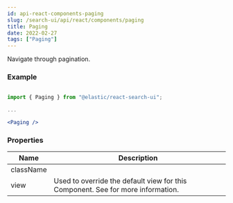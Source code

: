 ```yaml
---
id: api-react-components-paging
slug: /search-ui/api/react/components/paging
title: Paging
date: 2022-02-27
tags: ["Paging"]
---
```


Navigate through pagination.

### Example

```jsx

import { Paging } from "@elastic/react-search-ui";

...

<Paging />
```

### Properties

| Name      | Description                                                                                                                                                                                                   |
| --------- | ------------------------------------------------------------------------------------------------------------------------------------------------------------------------------------------------------------- |
| className |                                                                                                                                                                                                               |
| view      | Used to override the default view for this Component. See <DocLink id="guides-customizing-styles-and-html" section="customizing-html" text="Customization: Component views and HTML" /> for more information. |
